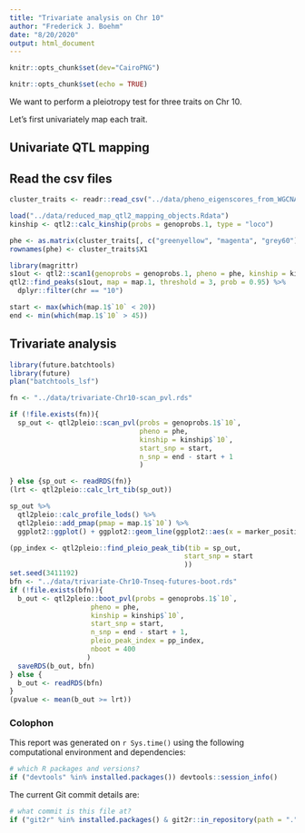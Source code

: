 ```yaml
---
title: "Trivariate analysis on Chr 10"
author: "Frederick J. Boehm"
date: "8/20/2020"
output: html_document
---
```


```r
knitr::opts_chunk$set(dev="CairoPNG")
```


```r
knitr::opts_chunk$set(echo = TRUE)
```

We want to perform a pleiotropy test for three traits on Chr 10. 

Let's first univariately map each trait. 

## Univariate QTL mapping 

## Read the csv files

```r
cluster_traits <- readr::read_csv("../data/pheno_eigenscores_from_WGCNA_all60_win.csv")
```


```r
load("../data/reduced_map_qtl2_mapping_objects.Rdata")
kinship <- qtl2::calc_kinship(probs = genoprobs.1, type = "loco")
```

```r
phe <- as.matrix(cluster_traits[, c("greenyellow", "magenta", "grey60")])
rownames(phe) <- cluster_traits$X1
```

```r
library(magrittr)
s1out <- qtl2::scan1(genoprobs = genoprobs.1, pheno = phe, kinship = kinship)
qtl2::find_peaks(s1out, map = map.1, threshold = 3, prob = 0.95) %>%
  dplyr::filter(chr == "10")
```



```r
start <- max(which(map.1$`10` < 20)) 
end <- min(which(map.1$`10` > 45))
```


## Trivariate analysis 

```r
library(future.batchtools)
library(future)
plan("batchtools_lsf")
```

```r
fn <- "../data/trivariate-Chr10-scan_pvl.rds"

if (!file.exists(fn)){
  sp_out <- qtl2pleio::scan_pvl(probs = genoprobs.1$`10`, 
                                pheno = phe,
                                kinship = kinship$`10`,
                                start_snp = start,
                                n_snp = end - start + 1 
                                )

} else {sp_out <- readRDS(fn)}
(lrt <- qtl2pleio::calc_lrt_tib(sp_out))
```

```r
sp_out %>%
  qtl2pleio::calc_profile_lods() %>%
  qtl2pleio::add_pmap(pmap = map.1$`10`) %>%
  ggplot2::ggplot() + ggplot2::geom_line(ggplot2::aes(x = marker_position, y = profile_lod, colour = trait))
```

```r
(pp_index <- qtl2pleio::find_pleio_peak_tib(tib = sp_out, 
                                           start_snp = start
                                           ))
set.seed(3411192)
bfn <- "../data/trivariate-Chr10-Tnseq-futures-boot.rds"
if (!file.exists(bfn)){
  b_out <- qtl2pleio::boot_pvl(probs = genoprobs.1$`10`, 
                    pheno = phe,
                    kinship = kinship$`10`,
                    start_snp = start,
                    n_snp = end - start + 1, 
                    pleio_peak_index = pp_index,
                    nboot = 400
                   )
  saveRDS(b_out, bfn)
} else {
  b_out <- readRDS(bfn)
}
(pvalue <- mean(b_out >= lrt))
```


### Colophon

This report was generated on `r Sys.time()` using the following computational environment and dependencies: 

```r
# which R packages and versions?
if ("devtools" %in% installed.packages()) devtools::session_info()
```

The current Git commit details are:

```r
# what commit is this file at? 
if ("git2r" %in% installed.packages() & git2r::in_repository(path = ".")) git2r::repository(here::here())  
```


